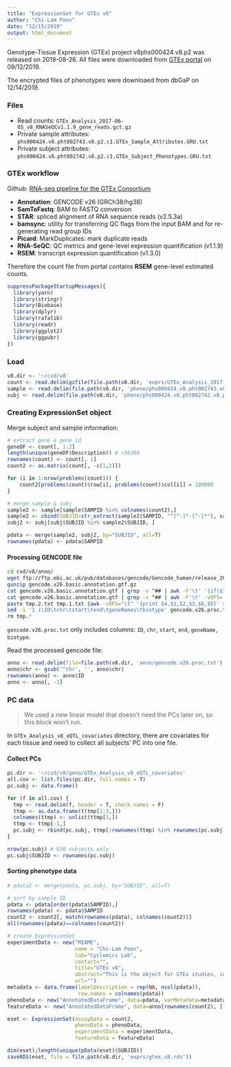 ```yaml
---
title: "ExpressionSet for GTEx v8"
author: "Chi-Lam Poon"
date: "12/15/2019"
output: html_document
---
```


Genotype-Tissue Expression (GTEx) project v8phs000424.v8.p2 was released on 2019-08-26. All files were downloaded from [GTEx portal](https://gtexportal.org/home/datasets) on 09/12/2019.

The encrypted files of phenotypes were downloaed from dbGaP on 12/14/2019.

### Files

- Read counts: `GTEx_Analysis_2017-06-05_v8_RNASeQCv1.1.9_gene_reads.gct.gz`
- Private sample attributes: `phs000424.v8.pht002743.v8.p2.c1.GTEx_Sample_Attributes.GRU.txt`
- Private subject attributes: `phs000424.v8.pht002742.v8.p2.c1.GTEx_Subject_Phenotypes.GRU.txt`


### GTEx workflow

Github: [RNA-seq pipeline for the GTEx Consortium](https://github.com/broadinstitute/gtex-pipeline/tree/master/rnaseq)

- __Annotation__: GENCODE v26 (GRCh38/hg38)
- __SamToFastq__: BAM to FASTQ conversion
- __STAR__: spliced alignment of RNA sequence reads (v2.5.3a)
- __bamsync__: utility for transferring QC flags from the input BAM and for re-generating read group IDs
- __Picard__: MarkDuplicates: mark duplicate reads
- __RNA-SeQC__: QC metrics and gene-level expression quantification (v1.1.9)
- __RSEM__: transcript expression quantification (v1.3.0)

Therefore the count file from portal contains __RSEM__ gene-level estimated counts.

```R
suppressPackageStartupMessages({
  library(yarn)
  library(stringr)
  library(Biobase)
  library(dplyr)
  library(rafalib)
  library(readr)
  library(ggplot2)
  library(ggpubr)
})
```

### Load
```R
v8.dir <- '~/cvd/v8'
count <- read.delim(gzfile(file.path(v8.dir, 'exprs/GTEx_Analysis_2017-06-05_v8_RNASeQCv1.1.9_gene_reads.gct.gz')), skip = 2, check.names = F)
sample <- read.delim(file.path(v8.dir, 'pheno/phs000424.v8.pht002743.v8.p2.c1.GTEx_Sample_Attributes.GRU.txt'), comment.char = '#')
subj <- read.delim(file.path(v8.dir, 'pheno/phs000424.v8.pht002742.v8.p2.c1.GTEx_Subject_Phenotypes.GRU.txt'), comment.char = '#')
```


### Creating ExpressionSet object

Merge subject and sample information:
```R
# extract gene & gene id
geneDF <- count[, 1:2]
length(unique(geneDF$Description)) # <56200
rownames(count) <- count[, 1]
count2 <- as.matrix(count[, -c(1,2)])

for (i in 1:nrow(problems(count))) {
	count2[problems(count)$row[i], problems(count)$col[i]] = 100000
}

# merge sample & subj
sample2 <- sample[sample$SAMPID %in% colnames(count2),]
sample2 <- cbind(SUBJID=str_extract(sample2$SAMPID, "^[^-]*-[^-]*"), sample2) # add subject id
subj2 <- subj[subj$SUBJID %in% sample2$SUBJID, ]

pdata <- merge(sample2, subj2, by="SUBJID", all=T)
rownames(pdata) <- pdata$SAMPID
```

#### Processing GENCODE file
```bash
cd cvd/v8/anno/
wget ftp://ftp.ebi.ac.uk/pub/databases/gencode/Gencode_human/release_26/gencode.v26.basic.annotation.gtf.gz
gunzip gencode.v26.basic.annotation.gtf.gz
cat gencode.v26.basic.annotation.gtf | grep -v ^## | awk -F'\t' '{if($3=="gene") print $9}' | sed -r 's/[^\"]*([\"][^\"]*[\"][,]?)[^\"]*/\1/g' | sed s'/\""/\t/g'|sed s'/\"//g'|cut -f1-3 > tmp.1.txt
cat gencode.v26.basic.annotation.gtf | grep -v ^## | awk -F'\t' -vOFS='\t' '{if($3 == "gene") print $1,$4,$5}' > tmp.2.txt
paste tmp.2.txt tmp.1.txt |awk -vOFS="\t" '{print $4,$1,$2,$3,$6,$5}' > gencode.v26.proc.txt
sed -i '1 i\ID\tchr\tstart\tend\tgeneNames\tbiotype' gencode.v26.proc.txt # add header
rm tmp.*
```

`gencode.v26.proc.txt` only includes columns: `ID`, `chr`, `start`, `end`, `geneName`, `biotype`.

Read the processed gencode file:
```R
anno <- read.delim(file=file.path(v8.dir, 'anno/gencode.v26.proc.txt'), header = T)
anno$chr <- gsub('^chr', '', anno$chr)
rownames(anno) <- anno$ID
anno <- anno[, -1]
```

### PC data

> We used a new linear model that doesn't need the PCs later on, so this block won't run.

In `GTEx_Analysis_v8_eQTL_covariates` directory, there are covariates for each tissue and need to collect all subjects' PC into one file.

#### Collect PCs
```r
pc.dir <- '~/cvd/v8/geno/GTEx_Analysis_v8_eQTL_covariates'
all.cov <- list.files(pc.dir, full.names = T)
pc.subj <- data.frame()

for (f in all.cov) {
  tmp <- read.delim(f, header = T, check.names = F)
  ttmp <- as.data.frame(t(tmp[1:3,]))
  colnames(ttmp) <- unlist(ttmp[1,])
  ttmp <- ttmp[-1,]
  pc.subj <- rbind(pc.subj, ttmp[!rownames(ttmp) %in% rownames(pc.subj),])
}

nrow(pc.subj) # 838 subjects only
pc.subj$SUBJID <- rownames(pc.subj)
```


#### Sorting phenotype data
```r
# pdata2 <- merge(pdata, pc.subj, by="SUBJID", all=T)

# sort by sample ID
pdata <- pdata[order(pdata$SAMPID),]
rownames(pdata) <- pdata$SAMPID
count2 <- count2[, match(rownames(pdata), colnames(count2))]
all(rownames(pdata)==colnames(count2))
```


```R
# create ExpressionSet
experimentData <- new("MIAME",
                      name = "Chi-Lam Poon",
                      lab="Cyclomics Lab",
                      contact="",
                      title="GTEx v8",
                      abstract="This is the object for GTEx studies, including expression and phenotype data.",
                      url="")
metadata <- data.frame(labelDescription = rep(NA, ncol(pdata)),
                       row.names = colnames(pdata))
phenoData <- new("AnnotatedDataFrame", data=pdata, varMetadata=metadata)
featureData <- new("AnnotatedDataFrame", data=anno[rownames(count2), ])

eset <- ExpressionSet(assayData = count2,
                      phenoData = phenoData,
                      experimentData = experimentData,
                      featureData = featureData)

dim(eset);length(unique(pData(eset)$SUBJID))
saveRDS(eset, file = file.path(v8.dir, 'exprs/gtex.v8.rds'))
```
